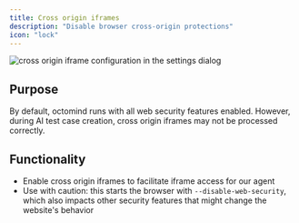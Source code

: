 ```yaml
---
title: Cross origin iframes
description: "Disable browser cross-origin protections"
icon: "lock"
---
```


<Frame caption="cross origin iframe configuration in the settings dialog">
  <img
    src="/images/advanced/cross_origin_iframes.png"
    alt="cross origin iframe configuration in the settings dialog"
  />
</Frame>

## Purpose

By default, octomind runs with all web security features enabled.
However, during AI test case creation, cross origin iframes may not be processed correctly.

## Functionality

- Enable cross origin iframes to facilitate iframe access for our agent
- Use with caution: this starts the browser with `--disable-web-security`,
  which also impacts other security features that might change the website's behavior
